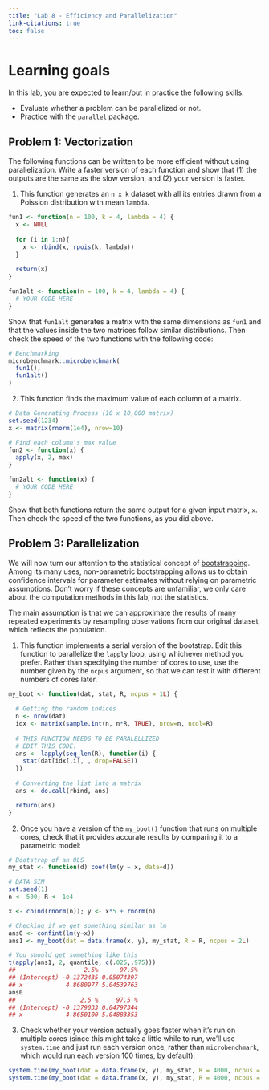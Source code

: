 ```yaml
---
title: "Lab 8 - Efficiency and Parallelization"
link-citations: true
toc: false
---
```


# Learning goals

In this lab, you are expected to learn/put in practice the following skills:

- Evaluate whether a problem can be parallelized or not.
- Practice with the `parallel` package.


## Problem 1: Vectorization

The following functions can be written to be more efficient without using
parallelization. Write a faster version of each function and show that (1) the
outputs are the same as the slow version, and (2) your version is faster.

1. This function generates an `n x k` dataset with all its entries drawn from a
Poission distribution with mean `lambda`.

```r
fun1 <- function(n = 100, k = 4, lambda = 4) {
  x <- NULL
  
  for (i in 1:n){
    x <- rbind(x, rpois(k, lambda))    
  }
  
  return(x)
}

fun1alt <- function(n = 100, k = 4, lambda = 4) {
  # YOUR CODE HERE
}
```

Show that `fun1alt` generates a matrix with the same dimensions as `fun1` and
that the values inside the two matrices follow similar distributions. Then check
the speed of the two functions with the following code:

```r
# Benchmarking
microbenchmark::microbenchmark(
  fun1(),
  fun1alt()
)
```

2.  This function finds the maximum value of each column of a matrix.

```r
# Data Generating Process (10 x 10,000 matrix)
set.seed(1234)
x <- matrix(rnorm(1e4), nrow=10)

# Find each column's max value
fun2 <- function(x) {
  apply(x, 2, max)
}

fun2alt <- function(x) {
  # YOUR CODE HERE
}
```

Show that both functions return the same output for a given input matrix, `x`.
Then check the speed of the two functions, as you did above.


## Problem 3: Parallelization

We will now turn our attention to the statistical concept of
[bootstrapping](https://en.wikipedia.org/wiki/Bootstrapping_(statistics)). Among
its many uses, non-parametric bootstrapping allows us to obtain confidence
intervals for parameter estimates without relying on parametric assumptions.
Don't worry if these concepts are unfamiliar, we only care about the computation
methods in this lab, not the statistics.

The main assumption is that we can approximate the results of many repeated
experiments by resampling observations from our original dataset, which reflects
the population.

1. This function implements a serial version of the bootstrap. Edit this
function to parallelize the `lapply` loop, using whichever method you prefer.
Rather than specifying the number of cores to use, use the number given by the
`ncpus` argument, so that we can test it with different numbers of cores later.

```r
my_boot <- function(dat, stat, R, ncpus = 1L) {
  
  # Getting the random indices
  n <- nrow(dat)
  idx <- matrix(sample.int(n, n*R, TRUE), nrow=n, ncol=R)
  
  # THIS FUNCTION NEEDS TO BE PARALELLIZED
  # EDIT THIS CODE:
  ans <- lapply(seq_len(R), function(i) {
    stat(dat[idx[,i], , drop=FALSE])
  })
  
  # Converting the list into a matrix
  ans <- do.call(rbind, ans)

  return(ans)
}
```


2. Once you have a version of the `my_boot()` function that runs on multiple
cores, check that it provides accurate results by comparing it to a parametric
model:

```r
# Bootstrap of an OLS
my_stat <- function(d) coef(lm(y ~ x, data=d))

# DATA SIM
set.seed(1)
n <- 500; R <- 1e4

x <- cbind(rnorm(n)); y <- x*5 + rnorm(n)

# Checking if we get something similar as lm
ans0 <- confint(lm(y~x))
ans1 <- my_boot(dat = data.frame(x, y), my_stat, R = R, ncpus = 2L)

# You should get something like this
t(apply(ans1, 2, quantile, c(.025,.975)))
##                   2.5%      97.5%
## (Intercept) -0.1372435 0.05074397
## x            4.8680977 5.04539763
ans0
##                  2.5 %     97.5 %
## (Intercept) -0.1379033 0.04797344
## x            4.8650100 5.04883353
```

3. Check whether your version actually goes faster when it's run on multiple
cores (since this might take a little while to run, we'll use `system.time` and
just run each version once, rather than `microbenchmark`, which would run each
version 100 times, by default):

```r
system.time(my_boot(dat = data.frame(x, y), my_stat, R = 4000, ncpus = 1L))
system.time(my_boot(dat = data.frame(x, y), my_stat, R = 4000, ncpus = 2L))
```

